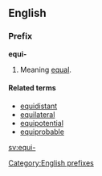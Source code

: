 ==English==
===Prefix===
'''equi-'''

#Meaning [[equal]].

====Related terms====
*[[equidistant]]
*[[equilateral]]
*[[equipotential]]
*[[equiprobable]]

[[Category:English prefixes]]

[[sv:equi-]]